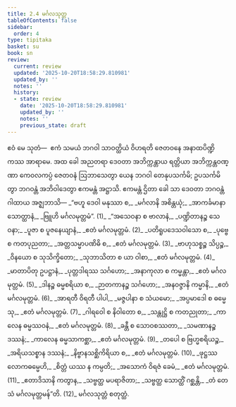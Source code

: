 ```yaml
---
title: 2.4 မင်္ဂလသုတ္တ
tableOfContents: false
sidebar:
  order: 4
type: tipitaka
basket: su
book: sn
review:
  current: review
  updated: '2025-10-20T18:58:29.810981'
  updated_by: ''
  notes: ''
  history:
  - state: review
    date: '2025-10-20T18:58:29.810981'
    updated_by: ''
    notes: ''
    previous_state: draft
---
```



<DynamicBreadcrumb />


<ReviewStatus review={frontmatter.review} showDetails={true} />

<HypothesisAnnotation frontmatter={frontmatter} />

<Paragraph number="300" book="sn">
ဧဝံ မေ သုတံ—  ဧကံ သမယံ ဘဂဝါ သာဝတ္ထိယံ ဝိဟရတိ ဇေတဝနေ အနာထပိဏ္ဍိကဿ အာရာမေ. အထ ခေါ အညတရာ ဒေဝတာ အဘိက္ကန္တာယ ရတ္တိယာ အဘိက္ကန္တဝဏ္ဏာ ကေဝလကပ္ပံ ဇေတဝနံ ဩဘာသေတွာ ယေန ဘဂဝါ တေနုပသင်္ကမိ; ဥပသင်္ကမိတွာ ဘဂဝန္တံ အဘိဝါဒေတွာ ဧကမန္တံ အဋ္ဌာသိ. ဧကမန္တံ ဌိတာ ခေါ သာ ဒေဝတာ ဘဂဝန္တံ ဂါထာယ အဇ္ဈဘာသိ—
</Paragraph>

<Division number="261" book="sn" e="ch" v="18" p="318">

<Paragraph number="301" type="verses" book="sn">
_“ဗဟူ ဒေဝါ မနုဿာ စ,_  
_မင်္ဂလာနိ အစိန္တယုံ;_  
_အာကင်္ခမာနာ သောတ္ထာနံ,_  
_ဗြူဟိ မင်္ဂလမုတ္တမံ”. (1)_  

</Paragraph>

</Division>
<Division number="262" book="sn" e="ch" v="18" p="319">

<Paragraph number="302" type="verses" book="sn">
_“အသေဝနာ စ ဗာလာနံ,_  
_ပဏ္ဍိတာနဉ္စ သေဝနာ;_  
_ပူဇာ စ ပူဇနေယျာနံ,_  
_ဧတံ မင်္ဂလမုတ္တမံ. (2)_  

</Paragraph>

</Division>
<Division number="263" book="sn" e="ch" v="18" p="319">

<Paragraph number="303" type="verses" book="sn">
_ပတိရူပဒေသဝါသော စ,_  
_ပုဗ္ဗေ စ ကတပုညတာ;_  
_အတ္တသမ္မာပဏိဓိ စ,_  
_ဧတံ မင်္ဂလမုတ္တမံ. (3)_  

</Paragraph>

</Division>
<Division number="264" book="sn" e="ch" v="18" p="319">

<Paragraph number="304" type="verses" book="sn">
_ဗာဟုသစ္စဉ္စ သိပ္ပဉ္စ,_  
_ဝိနယော စ သုသိက္ခိတော;_  
_သုဘာသိတာ စ ယာ ဝါစာ,_  
_ဧတံ မင်္ဂလမုတ္တမံ. (4)_  

</Paragraph>

</Division>
<Division number="265" book="sn" e="ch" v="18" p="319">

<Paragraph number="305" type="verses" book="sn">
_မာတာပိတု ဥပဋ္ဌာနံ,_  
_ပုတ္တဒါရဿ သင်္ဂဟော;_  
_အနာကုလာ စ ကမ္မန္တာ,_  
_ဧတံ မင်္ဂလမုတ္တမံ. (5)_  

</Paragraph>

</Division>
<Division number="266" book="sn" e="ch" v="18" p="319">

<Paragraph number="306" type="verses" book="sn">
_ဒါနဉ္စ ဓမ္မစရိယာ စ,_  
_ဉာတကာနဉ္စ သင်္ဂဟော;_  
_အနဝဇ္ဇာနိ ကမ္မာနိ,_  
_ဧတံ မင်္ဂလမုတ္တမံ. (6)_  

</Paragraph>

</Division>
<Division number="267" book="sn" e="ch" v="18" p="319">

<Paragraph number="307" type="verses" book="sn">
_အာရတီ ဝိရတီ ပါပါ,_  
_မဇ္ဇပါနာ စ သံယမော;_  
_အပ္ပမာဒေါ စ ဓမ္မေသု,_  
_ဧတံ မင်္ဂလမုတ္တမံ. (7)_  

</Paragraph>

</Division>
<Division number="268" book="sn" e="ch" v="18" p="319">

<Paragraph number="308" type="verses" book="sn">
_ဂါရဝေါ စ နိဝါတော စ,_  
_သန္တုဋ္ဌိ စ ကတညုတာ;_  
_ကာလေန ဓမ္မဿဝနံ,_  
_ဧတံ မင်္ဂလမုတ္တမံ. (8)_  

</Paragraph>

</Division>
<Division number="269" book="sn" e="ch" v="18" p="319">

<Paragraph number="309" type="verses" book="sn">
_ခန္တီ စ သောဝစဿတာ,_  
_သမဏာနဉ္စ ဒဿနံ;_  
_ကာလေန ဓမ္မသာကစ္ဆာ,_  
_ဧတံ မင်္ဂလမုတ္တမံ. (9)_  

</Paragraph>

</Division>
<Division number="270" book="sn" e="ch" v="18" p="319">

<Paragraph number="310" type="verses" book="sn">
_တပေါ စ ဗြဟ္မစရိယဉ္စ,_  
_အရိယသစ္စာန ဒဿနံ;_  
_နိဗ္ဗာနသစ္ဆိကိရိယာ စ,_  
_ဧတံ မင်္ဂလမုတ္တမံ. (10)_  

</Paragraph>

</Division>
<Division number="271" book="sn" e="ch" v="18" p="319">

<Paragraph number="311" type="verses" book="sn">
_ဖုဋ္ဌဿ လောကဓမ္မေဟိ,_  
_စိတ္တံ ယဿ န ကမ္ပတိ;_  
_အသောကံ ဝိရဇံ ခေမံ,_  
_ဧတံ မင်္ဂလမုတ္တမံ. (11)_  

</Paragraph>

</Division>
<Division number="272" book="sn" e="ch" v="18" p="319">

<Paragraph number="312" type="verses" book="sn">
_ဧတာဒိသာနိ ကတွာန,_  
_သဗ္ဗတ္ထ မပရာဇိတာ;_  
_သဗ္ဗတ္ထ သောတ္ထိံ ဂစ္ဆန္တိ,_  
_တံ တေသံ မင်္ဂလမုတ္တမန်”တိ. (12)_  


</Paragraph>
</Division>

<Paragraph number="313" type="center" book="sn">
မင်္ဂလသုတ္တံ စတုတ္ထံ.
</Paragraph>